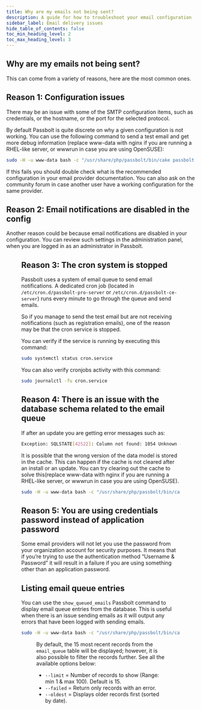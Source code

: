 ```yaml
---
title: Why are my emails not being sent?
description: A guide for how to troubleshoot your email configuration
sidebar_label: Email delivery issues
hide_table_of_contents: false
toc_min_heading_level: 2
toc_max_heading_level: 3
---
```


## Why are my emails not being sent?

This can come from a variety of reasons, here are the most common ones.
## Reason 1: Configuration issues

There may be an issue with some of the SMTP configuration items, such as credentials, or the hostname, or the port for the selected protocol.

By default Passbolt is quite discrete on why a given configuration is not working. You can use the following command to send a test email and get more debug information (replace www-data with nginx if you are running a RHEL-like server, or wwwrun in case you are using OpenSUSE):
```bash
sudo -H -u www-data bash -c "/usr/share/php/passbolt/bin/cake passbolt send_test_email --recipient=youremail@domain.com"
```

If this fails you should double check what is the recommended configuration in your email provider documentation. You can also ask on the community forum in case another user have a working configuration for the same provider.


## Reason 2: Email notifications are disabled in the config

Another reason could be because email notifications are disabled in your configuration. You can review such settings in the administration panel, when you are logged in as an administrator in Passbolt.

<Figure
  src="/img/help/2025/04/AD_email_notification_send_settings.png"
  alt="Email Notification Settings - Email Delivery"
  caption="fig. Email Notification Settings - Email Delivery"
/>

## Reason 3: The cron system is stopped

Passbolt uses a system of email queue to send email notifications. A dedicated cron job (located in `/etc/cron.d/passbolt-pro-server` or `/etc/cron.d/passbolt-ce-server`) runs every minute to go through the queue and send emails.

So if you manage to send the test email but are not receiving notifications (such as registration emails), one of the reason may be that the cron service is stopped.

You can verify if the service is running by executing this command:
```bash
sudo systemctl status cron.service
```

You can also verify cronjobs activity with this command:
```bash
sudo journalctl -fu cron.service
```

## Reason 4: There is an issue with the database schema related to the email queue

If after an update you are getting error messages such as:

```bash
Exception: SQLSTATE[42S22]: Column not found: 1054 Unknown column ‘EmailQueue.to’ in ‘field list’ ...
```

It is possible that the wrong version of the data model is stored in the cache. This can happen if the cache is not cleared after an install or an update. You can try clearing out the cache to solve this(replace www-data with nginx if you are running a RHEL-like server, or wwwrun in case you are using OpenSUSE).

```bash
sudo -H -u www-data bash -c "/usr/share/php/passbolt/bin/cake cache clear_all"
```

## Reason 5: You are using credentials password instead of application password

Some email providers will not let you use the password from your organization account for security purposes. It means that if you’re trying to use the authentication method “Username & Password” it will result in a failure if you are using something other than an application password.

## Listing email queue entries

You can use the `show_queued_emails` Passbolt command to display email queue entries from the database. This is useful when there is an issue sending emails as it will output any errors that have been logged with sending emails.

```bash
sudo -H -u www-data bash -c "/usr/share/php/passbolt/bin/cake passbolt show_queued_emails"
```

<Figure
  src="/img/help/2024/05/show_queued_emails_plain.png"
  alt="Show queued emails command"
  caption="fig. Show queued emails command"
/>

By default, the 15 most recent records from the `email_queue` table will be displayed; however, it is also possible to filter the records further. See all the available options below:

* `--limit` = Number of records to show (Range: min 1 & max 100). Default is 15.
* `--failed` = Return only records with an error.
* `--oldest` = Displays older records first (sorted by date).

<Figure
  src="/img/help/2024/05/show_queued_emails_with_all_options.png"
  alt="Show queued emails command with all options"
  caption="fig. Show queued emails command with all options"
/>

